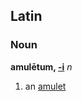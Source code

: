 ==Latin==
===Noun===
'''amulētum, [[Wiktionary Appendix:Latin second declension|-i]]''' ''n''

#an [[amulet]]